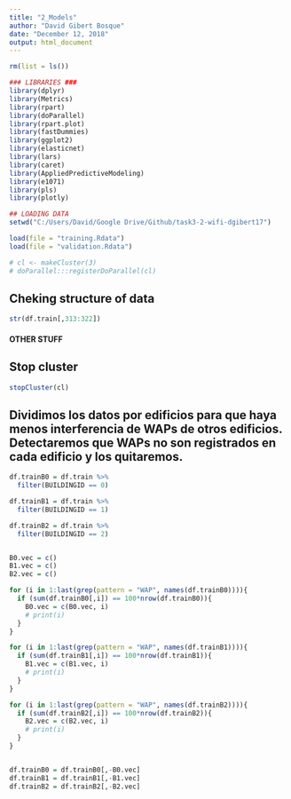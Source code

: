 ```yaml
---
title: "2_Models"
author: "David Gibert Bosque"
date: "December 12, 2018"
output: html_document
---
```

```r
rm(list = ls())
```

```r
### LIBRARIES ###
library(dplyr)
library(Metrics)
library(rpart)
library(doParallel)
library(rpart.plot)
library(fastDummies)
library(ggplot2)
library(elasticnet)
library(lars)
library(caret)
library(AppliedPredictiveModeling)
library(e1071)
library(pls)
library(plotly)
```

```r
## LOADING DATA
setwd("C:/Users/David/Google Drive/Github/task3-2-wifi-dgibert17")

load(file = "training.Rdata")
load(file = "validation.Rdata")

# cl <- makeCluster(3)
# doParallel:::registerDoParallel(cl)
```

## Cheking structure of data
```r
str(df.train[,313:322])
```














#### OTHER STUFF
## Stop cluster
```r
stopCluster(cl)
```








## Dividimos los datos por edificios para que haya menos interferencia de WAPs de otros edificios. Detectaremos que WAPs no son registrados en cada edificio y los quitaremos.
```r
df.trainB0 = df.train %>%
  filter(BUILDINGID == 0)

df.trainB1 = df.train %>%
  filter(BUILDINGID == 1)

df.trainB2 = df.train %>%
  filter(BUILDINGID == 2)


B0.vec = c()
B1.vec = c()
B2.vec = c()

for (i in 1:last(grep(pattern = "WAP", names(df.trainB0)))){
  if (sum(df.trainB0[,i]) == 100*nrow(df.trainB0)){
    B0.vec = c(B0.vec, i)
    # print(i)
  }
}

for (i in 1:last(grep(pattern = "WAP", names(df.trainB1)))){
  if (sum(df.trainB1[,i]) == 100*nrow(df.trainB1)){
    B1.vec = c(B1.vec, i)
    # print(i)
  }
}

for (i in 1:last(grep(pattern = "WAP", names(df.trainB2)))){
  if (sum(df.trainB2[,i]) == 100*nrow(df.trainB2)){
    B2.vec = c(B2.vec, i)
    # print(i)
  }
}


df.trainB0 = df.trainB0[,-B0.vec]
df.trainB1 = df.trainB1[,-B1.vec]
df.trainB2 = df.trainB2[,-B2.vec]
```
